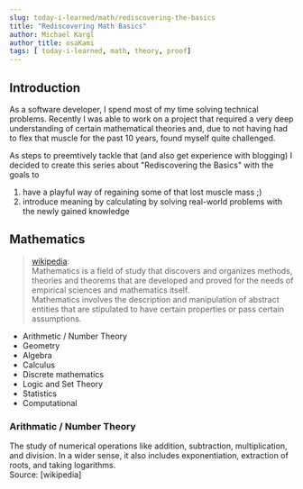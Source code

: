 ```yaml
---
slug: today-i-learned/math/rediscovering-the-basics
title: "Rediscovering Math Basics"
author: Michael Kargl
author_title: osaKami
tags: [ today-i-learned, math, theory, proof]
---
```


## Introduction


As a software developer, I spend most of my time solving technical problems. Recently
I was able to work on a project that required a very deep understanding of certain mathematical
theories and, due to not having had to flex that muscle for the past 10 years, found myself quite
challenged.

As steps to preemtively tackle that (and also get experience with blogging) I decided to create
this series about "Rediscovering the Basics" with the goals to

1. have a playful way of regaining some of that lost muscle mass ;)
1. introduce meaning by calculating by solving real-world problems with the newly gained knowledge

<!-- truncate -->

## Mathematics

> [wikipedia][wiki_math]:\
> Mathematics is a field of study that discovers and organizes
> methods, theories and theorems that are developed and proved
> for the needs of empirical sciences and mathematics itself.
> \
> Mathematics involves the description and manipulation of abstract
> entities that are stipulated to have certain properties or pass certain
> assumptions.

[wiki_math]: https://en.wikipedia.org/wiki/Mathematics#Number_theory

* Arithmetic / Number Theory
* Geometry
* Algebra
* Calculus
* Discrete mathematics
* Logic and Set Theory
* Statistics
* Computational

### Arithmatic / Number Theory

The study of numerical operations like addition, subtraction, multiplication, and division.
In a wider sense, it also includes exponentiation, extraction of roots, and taking logarithms.\
Source: [wikipedia]

[^source]: test2


 <!-- (<TeX math={'A := &#40;a \\cdot h&#41; - &#40;\\frac{a}{2} \\cdot h&#41; -&#40;\\frac{a}{2} \\cdot h&#41;'} />) -->
